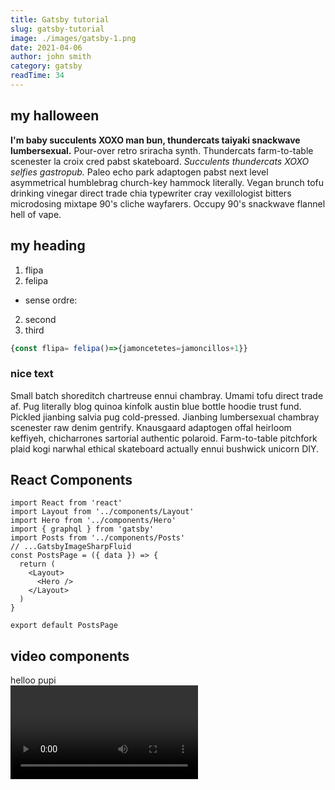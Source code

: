 ```yaml
---
title: Gatsby tutorial
slug: gatsby-tutorial
image: ./images/gatsby-1.png
date: 2021-04-06
author: john smith
category: gatsby
readTime: 34
---
```



<section className="mdx-page">

## my halloween

**I'm baby succulents XOXO man bun, thundercats taiyaki snackwave lumbersexual.**
Pour-over retro sriracha synth. Thundercats farm-to-table scenester la croix cred pabst skateboard.
_Succulents thundercats XOXO selfies gastropub._ Paleo echo park adaptogen pabst next level asymmetrical humblebrag church-key hammock literally. Vegan brunch tofu drinking vinegar direct trade chia typewriter cray vexillologist bitters microdosing mixtape 90's cliche wayfarers. Occupy 90's snackwave flannel hell of vape.

# my heading

1. flipa
2. felipa

- sense ordre:

2. second
3. third

<div className="code">

```js
{const flipa= felipa()=>{jamoncetetes=jamoncillos+1}}
```

</div>

<div className="nice-text">

<h3>nice text</h3>

<FiInfo className="nice-text-icon" />

Small batch shoreditch chartreuse ennui chambray. Umami tofu direct trade af. Pug literally blog quinoa kinfolk austin blue bottle hoodie trust fund. Pickled jianbing salvia pug cold-pressed. Jianbing lumbersexual chambray scenester raw denim gentrify. Knausgaard adaptogen offal heirloom keffiyeh, chicharrones sartorial authentic polaroid. Farm-to-table pitchfork plaid kogi narwhal ethical skateboard actually ennui bushwick unicorn DIY.

</div>

<h2> React Components </h2>

<Counter />

```
import React from 'react'
import Layout from '../components/Layout'
import Hero from '../components/Hero'
import { graphql } from 'gatsby'
import Posts from '../components/Posts'
// ...GatsbyImageSharpFluid
const PostsPage = ({ data }) => {
  return (
    <Layout>
      <Hero />
    </Layout>
  )
}

export default PostsPage

```

<LikeButton />

<h2>video components</h2>

<RegVideo />

<div>
    helloo pupi

</div>

<Video />

<Link to="/posts" className="btn center-btn">
  all posts
</Link>

</section>
